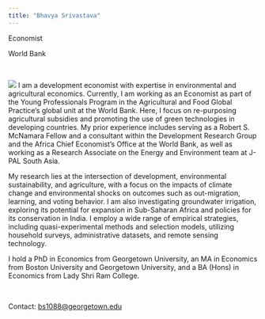 ---
title: "Bhavya Srivastava"
---

Economist


World Bank

<br>
<p>
<img src="./profile_pic.jpg">
I am a development economist with expertise in environmental and agricultural economics. Currently, I am working as an Economist as part of the Young Professionals Program in the Agricultural and Food Global Practice's global unit at the World Bank. Here, I focus on re-purposing agricultural subsidies and promoting the use of green technologies in developing countries. My prior experience includes serving as a Robert S. McNamara Fellow and a consultant within the Development Research Group and the Africa Chief Economist’s Office at the World Bank, as well as working as a Research Associate on the Energy and Environment team at J-PAL South Asia.

My research lies at the intersection of development, environmental sustainability, and agriculture, with a focus on the impacts of climate change and environmental shocks on outcomes such as out-migration, learning, and voting behavior. I am also investigating groundwater irrigation, exploring its potential for expansion in Sub-Saharan Africa and policies for its conservation in India. I employ a wide range of empirical strategies, including quasi-experimental methods and selection models, utilizing household surveys, administrative datasets, and remote sensing technology.

I hold a PhD in Economics from Georgetown University, an MA in Economics from Boston University and Georgetown University, and a BA (Hons) in Economics from Lady Shri Ram College.
</img>
</p>

<br>

Contact: [bs1088@georgetown.edu](bs1088@georgetown.edu)